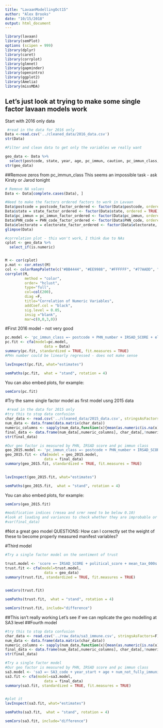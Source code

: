 ```yaml
---
title: "LavaanModellingOct15"
author: "Alex Brooks"
date: "10/15/2018"
output: html_document
---
```


```r
library(lavaan)
library(semPlot)
options (scipen = 999)
library(dplyr)
library(caret)
library(corrplot)
library(glmnet)
library(gapminder)
library(openintro)
library(ggplot2)
library(Amelia)
library(missMDA)
```
 
 

## Let's just look at trying to make some single factor lavaan models work  

Start with 2016 only data

```r
 #read in the data for 2016 only
Data <-read.csv('../cleaned_data/2016_data.csv')
str(Data)
```
```r
#Filter and clean data to get only the variables we really want

geo_data <- Data %>%
  select(postcode, state, year, age, pc_immun, caution, pc_immun_class, PHN_number, IEO_SCORE, IER_SCORE, IRSAD_SCORE, IRSD_SCORE, electorate, mean_tax_000s, political_score)
str(geo_data)
```
##Remove zeros from pc_immun_class
This seems an impossible task - ask Kirsty or Jarod tonight
```r
# Remove NA values
Data <- Data[complete.cases(Data), ]

#Need to make the factors ordered factors to work in Lavaan
Data$postcode = postcode_factor_ordered <- factor(Data$postcode, ordered = TRUE)
Data$state = state_factor_ordered <- factor(Data$state, ordered = TRUE)
Data$pc_immun = pc_immun_factor_ordered <- factor(Data$pc_immun, ordered = TRUE)
Data$PHN_code = PHN_code_factor_ordered <- factor(Data$PHN_code, ordered = TRUE)
Data$electorate = electorate_factor_ordered <- factor(Data$electorate, ordered = TRUE)
glimpse(Data)
```

```r
#correlation plot - this won't work, I think due to NAs
cplot <- geo_data %>%
  select_if(is.numeric)


M <- cor(cplot)
p.mat <- cor.mtest(M)
col <- colorRampPalette(c("#BB4444", "#EE9988", "#FFFFFF", "#77AADD", "#4477AA"))
corrplot(M, 
         method = "color",
         order= "hclust",
         type="full",
         col=col(200),
         diag =F,
         title="Correlation of Numeric Variables",
         addCoef.col = "black",
         sig.level = 0.05,
         insig ="blank",
         mar=c(0,0,3,0))

```
 

#First 2016 model - not very good
```r
pc.model <- 'pc_immun_class =~ postcode + PHN_number + IRSAD_SCORE + electorate + state'
pc.fit <- cfa(model=pc.model,
                  data = Data)
summary(pc.fit, standardized = TRUE, fit.measures = TRUE)
#PHn number could be linearly regressed - does not make sense 

```
```r
lavInspect(pc.fit, what="estimates")
```

```r
semPaths(pc.fit,  what = "stand", rotation = 4)
```

You can also embed plots, for example:

```r
semCors(pc.fit)
```

#Try the same single factor model as first model usng 2015 data  
```r
 #read in the data for 2015 only
#try this to stop data confusion
char_data <- read.csv('../cleaned_data/2015_data.csv', stringsAsFactors=F)
num_data <- data.frame(data.matrix(char_data))
numeric_columns <- sapply(num_data,function(x){mean(as.numeric(is.na(x)))<0.5})
final_data <- data.frame(num_data[,numeric_columns], char_data[,!numeric_columns])
str(final_data)
```
 

```r
#Our geo factor is measured by PHN, IRSAD score and pc immun class
geo_2015.model <- 'pc_immun_class =~ postcode + PHN_number + IRSAD_SCORE'
geo_2015.fit <- cfa(model = geo_2015.model,
                  data = final_data)
summary(geo_2015.fit, standardized = TRUE, fit.measures = TRUE)
  
```


```r
lavInspect(geo_2015.fit, what="estimates")
```
```r
semPaths(geo_2015.fit,  what = "stand", rotation = 4)
```

You can also embed plots, for example:

```r
semCors(geo_2015.fit)
```
```r
#modification indices (rmsea and srmr need to be below 0.10)
#look at loading and variances to check whether they are improbable or just don't relate to the latent variable, if loadings are over point 3 (variance will be large in comparison to the data)
#var(final_data)

```

#Not a great geo model
QUESTIONS:
How can I correctly set the weight of these to become properly measured manifest variables?

#Third model
```r
#Try a single factor model on the sentiment of trust

trust.model <- 'score =~ IRSAD_SCORE + political_score + mean_tax_000s + postcode'
trust.fit <- cfa(model=trust.model,
                  data = geo_data)
summary(trust.fit, standardized = TRUE, fit.measures = TRUE)
  
```
```r

semCors(trust.fit)
```

```r
semPaths(trust.fit,  what = "stand", rotation = 4)
```
```r
semCors(trust.fit, include="difference")
```
##This isn't really working
Let's see if we can replicate the geo modelling at SA3 level
##Fourth model
```r
#try this to stop data confusion
char_data <- read.csv('../raw_data/sa3_immune.csv', stringsAsFactors=F)
num_data <- data.frame(data.matrix(char_data))
numeric_columns <- sapply(num_data,function(x){mean(as.numeric(is.na(x)))<0.5})
final_data <- data.frame(num_data[,numeric_columns], char_data[,!numeric_columns])
str(final_data)
```


```r
 
#Try a single factor model
#Our geo factor is measured by PHN, IRSAD score and pc immun class
sa3.model <- 'sa3 =~ SA3_code + year_start + age + num_not_fully_immunised + num_fully_immunised + percent_fully_immunised'
sa3.fit <- cfa(model=sa3.model,
                  data = final_data)
summary(sa3.fit, standardized = TRUE, fit.measures = TRUE)
  
```

```r
#plot it
lavInspect(sa3.fit, what="estimates")
```
```r
semPaths(sa3.fit,  what = "stand", rotation = 4)
```
```r
semCors(sa3.fit, include="difference")
```
